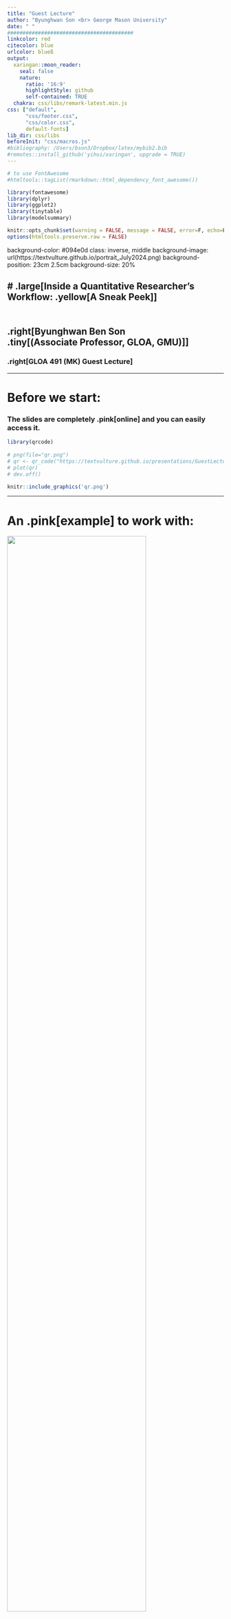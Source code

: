 ```yaml
---
title: "Guest Lecture"
author: "Byunghwan Son <br> George Mason University"
date: " "
#########################################
linkcolor: red
citecolor: blue
urlcolor: blueß
output: 
  xaringan::moon_reader:
    seal: false
    nature:
      ratio: '16:9'
      highlightStyle: github
      self-contained: TRUE
  chakra: css/libs/remark-latest.min.js
css: ["default", 
      "css/footer.css", 
      "css/color.css", 
      default-fonts]
lib_dir: css/libs
beforeInit: "css/macros.js"
#bibliography: /Users/bson3/Dropbox/latex/mybib2.bib
#remotes::install_github('yihui/xaringan', upgrade = TRUE)
---
```


```r
# to use FontAwesome
#htmltools::tagList(rmarkdown::html_dependency_font_awesome())

library(fontawesome)
library(dplyr)
library(ggplot2)
library(tinytable)
library(modelsummary)

knitr::opts_chunk$set(warning = FALSE, message = FALSE, error=F, echo=F)
options(htmltools.preserve.raw = FALSE) 

```


background-color: #094e0d
class: inverse, middle
background-image: url(https://textvulture.github.io/portrait_July2024.png)
background-position: 23cm 2.5cm
background-size: 20%

# .large[Inside a Quantitative Researcher’s <br> Workflow: .yellow[A Sneak Peek]] <br><br>
----

## .right[Byunghwan Ben Son <br> .tiny[(Associate Professor, GLOA, GMU)]]

### .right[GLOA 491 (MK) Guest Lecture]


---

# Before we start:

### The slides are completely .pink[online] and you can easily access it.

```r

library(qrcode)
 
# png(file="qr.png")
# qr <- qr_code("https://textvulture.github.io/presentations/GuestLecture_10292024.html")
# plot(qr)
# dev.off()

```

```r

knitr::include_graphics('qr.png')

```

---

# An .pink[example] to work with:

![](https://raw.githubusercontent.com/textvulture/textvulture.github.io/refs/heads/master/images/bkv_screen.png){width="80%"}

---

class: inverse, middle
background-image: url(https://github.com/textvulture/textvulture.github.io/blob/master/images/waveBackground2.jpg?raw=true)
background-size: 120%

--

<br><br>
## But This won't be a research presentation.

  - .Large[I mean, you've already read the paper `r fa('paperclip', fill='orange')` .]

--

## Instead, we will take a look at how a paper like that is .yellow[conceived] and then .bluey[produced] (hence the title).

--

  - .Large[If you're interested in how this project was .pink[presented] in a conference, here's the link to the slides: (Presented at MPSA 2021)]
  
--

```r


#png(file="qr2.png")
#qr2 <- qr_code("https://textvulture.github.io/presentations/bkv_slide.html")
#plot(qr2)
#dev.off

```

```r

knitr::include_graphics('qr2.png')

```

---

class: inverse, left, top
background-image: url(https://media1.tenor.com/m/UQsZGD3pinAAAAAd/shall-we-begin-star-trek.gif)
background-size: 110%

# Let's start with some method talks.

--

# I am sure you must've <br> talked about this <br> .red[a lot] already in this class.

--

# But we need to first talk about <br> .pink[where this research belongs.]


---



```r

knitr::include_graphics("https://raw.githubusercontent.com/textvulture/textvulture.github.io/refs/heads/master/images/methods_tree_1.png")

```


---


```r

knitr::include_graphics("https://raw.githubusercontent.com/textvulture/textvulture.github.io/refs/heads/master/images/methods_tree_3.png")

```


---


```r

knitr::include_graphics("https://raw.githubusercontent.com/textvulture/textvulture.github.io/refs/heads/master/images/methods_tree_4.png")

```


---


```r

knitr::include_graphics("https://raw.githubusercontent.com/textvulture/textvulture.github.io/refs/heads/master/images/methods_tree_5.png")

```


---


```r

knitr::include_graphics("https://raw.githubusercontent.com/textvulture/textvulture.github.io/refs/heads/master/images/methods_tree_6.png")

```


---

class: inverse, middle
background-color: black
background-image: url(https://github.com/textvulture/textvulture.github.io/blob/master/images/forestBackground2.jpg?raw=true)
background-size: 100%

# Okay, we now know what kind of .yellow[method] we are talking about.

--

# Now let's get on to the .Blue[project].

---


class: inverse
background-color: black
background-image: url(https://github.com/textvulture/textvulture.github.io/blob/master/images/blacklist_eg.jpeg?raw=true)
background-position: right

# `r fa("book", fill='orange')` Blacklists, literally

--

## - names of individuals and groups

## - 'anti-government' or 'lefty' `r fa("flag", fill='red')`

## - mostly using existing lists <br> (open letter signatories)

--

## - exclusion and disadvantage

## - Govt: NIS, Blue House, MHST

## - discrete operation

---
class: inverse, middle
background-image: url(https://img.seoul.co.kr/img/upload/2016/12/08/SSI_20161208102613_O2.jpg)
background-position: right
background-color: black
background-size: contain

# "*Why have you not .red[sanctioned] <br> these [anti-government] <br> movie producers yet?*" <br><br> 

## **Kim Ki-choon**, <br> Park Geun-hye's Chief Secretary, <br> after watching *The Attorney* <br> to **Yoo Jin-ryong**, <br> Minister of Culture, Sports and Tourism. 


---


background-image: url(https://img.khan.co.kr/news/2015/11/04/l_2015110401000555600049501.jpg)
background-position: right
background-size: 40%

# How to Get on the List

.pull-left[
```r

library(kableExtra)

txt_tbl <- data.frame(
  List = c("1", "2", "3", "4"),
  Based = c("2008", "2012", "2014", "2015"),
  Pres = c("Lee", "Park", "Park", "Park"),
  Reasons = c("critical of the govert; 'left-leaning' -- only 60 movie workers (but more, unidentified)",
              "supporting the opposition presidential leader",
              "participants of the open letter regarding the Sewol Ferry sinking; supporting the opposition candidate for Seoul Mayoral election",
              "participants of the open letter criticising government handling of the Sewol Ferry sinking") 
)


kable(txt_tbl) %>%
  kable_styling(full_width = F) %>%
  kable_styling("striped", full_width = F) %>%
  row_spec(0) %>% #, align = "center" seems to create an error: don't know why
    add_footnote(c(" 'based' is the year in which the event that the list is based on occurred."), notation="symbol") #%>%
#  column_spec(4, width = "10em")
#  #kable_styling(latex_options="scale_down")

```
]


---

background-image: url(https://pbs.twimg.com/media/ENzTfM7VUAEyaEI.jpg)
background-position: right
background-size: contain


# (Personal) Motivation

--

- This is upsetting `r fa('face-angry', fill='red')`.

--

  - But .pink[what] exactly am I upset about?
  
--

  - Suppression of freedom of speech? Yes, but more.

--

  - .green[personal] to me: 
      - *sleazy people ruining cool people's lives.* `r fa('face-tired', fill='orange')`
      
--

  - Okay, but how can I demonstrate this empirically?
  
--

    - Interviews? Fieldwork?
    
--
  
- **Only** if the victims were really aware of things.

--

- Causal Inference Approach

--

  * 'sleazy people' getting power: **cause**
  * 'lives ruined': **effect** 

---

background-image: url(https://images.stockcake.com/public/f/5/6/f56d2eac-113f-44e3-9929-d5c3e24c3085_medium/rustic-direction-sign-stockcake.jpg)
background-position: right
background-size: contain


# In a .Yellow[causal inference framework], <br> I need to show  <br> *'A downward career trajectory <br> for the blacklisted, <br> compared to those who weren't.'*

---

background-image: url(https://images.stockcake.com/public/f/5/6/f56d2eac-113f-44e3-9929-d5c3e24c3085_medium/rustic-direction-sign-stockcake.jpg)
background-position: right
background-size: contain 

# In a .Yellow[causal inference framework], <br> I need to show  <br> *'A downward career trajectory <br> for .content-box-green[the blacklisted], <br> compared to those who weren't.'*


---

background-image: url(https://images.stockcake.com/public/f/5/6/f56d2eac-113f-44e3-9929-d5c3e24c3085_medium/rustic-direction-sign-stockcake.jpg)
background-position: right
background-size: contain

# In a .Yellow[causal inference framework], <br> I need to show  <br>*'A downward career trajectory <br> for .content-box-green[the blacklisted], <br> compared to those who weren't.'*

- .Large[.content-box-green[treated]]

---

background-image: url(https://images.stockcake.com/public/f/5/6/f56d2eac-113f-44e3-9929-d5c3e24c3085_medium/rustic-direction-sign-stockcake.jpg)
background-position: right
background-size: contain

# In a .Yellow[causal inference framework], <br> I need to show  <br> *'A downward career trajectory <br> for .content-box-green[the blacklisted], <br> compared to .content-box-yellow[those who weren't.]'*

- .Large[.content-box-green[treated]]

---

background-image: url(https://images.stockcake.com/public/f/5/6/f56d2eac-113f-44e3-9929-d5c3e24c3085_medium/rustic-direction-sign-stockcake.jpg)
background-position: right
background-size: contain

# In a .Yellow[causal inference framework], <br> I need to show  <br> *'A downward career trajectory <br> for .content-box-green[the blacklisted], <br> compared to .content-box-yellow[those who weren't.]'*

- .Large[.content-box-green[treated]]
- .Large[.content-box-yellow[controlled]]

---

background-image: url(https://images.stockcake.com/public/f/5/6/f56d2eac-113f-44e3-9929-d5c3e24c3085_medium/rustic-direction-sign-stockcake.jpg)
background-position: right
background-size: contain

# In a .Yellow[causal inference framework], <br> I need to show  <br> *'A .content-box-red[downward career trajectory] <br> for .content-box-green[the blacklisted], <br> compared to .content-box-yellow[those who weren't.]'*

- .Large[.content-box-green[treated]]
- .Large[.content-box-yellow[controlled]]

---

background-image: url(https://images.stockcake.com/public/f/5/6/f56d2eac-113f-44e3-9929-d5c3e24c3085_medium/rustic-direction-sign-stockcake.jpg)
background-position: right
background-size: contain

# In a .Yellow[causal inference framework], <br> I need to show  <br> *'A .content-box-red[downward career trajectory] <br> for .content-box-green[the blacklisted], <br> compared to .content-box-yellow[those who weren't.]'*

- .Large[.content-box-green[treated]]
- .Large[.content-box-yellow[controlled]]
- .Large[.content-box-red[outcome]]

---



class: center, middle

# If only was there .orange[a complete database] that contains .pink[all credit information] for each of the movies in Korea ...


---

class: center, middle
background-image: url(https://raw.githubusercontent.com/textvulture/textvulture.github.io/refs/heads/master/images/kobis.png)
background-size: 100%

# If only was there .orange[a complete database] that contains .Blue[all credit information] for each of the movies in Korea .red[!!!]

--

# .LARGE[.pink[Ko]rea .pink[B]ox Office .pink[I]nformation .pink[S]ystem (.pink[KOBIS])]

---

# **KOBIS**, API (application programming interface)

--

![](https://github.com/textvulture/textvulture.github.io/blob/master/images/kobis_api.png?raw=true)

---

# Getting the data using API .tiny[(there was a daily limit)]


```r
# Scraping the simple information of Korean movie workers

library(tidyverse)
library(jsonlite)

masterlist1 <- data.frame()

for (I in 1:500){
  url_jsonlist <- paste0("http://kobis.or.kr/kobisopenapi/webservice/rest/people/searchPeopleList.json?key=ee223f1aa3ad93af2be4362133f6a174&curPage=", I ,"")

  temp1 <- as.data.frame(fromJSON(url_jsonlist))
  masterlist1 <- plyr::rbind.fill(masterlist1, temp1)
  Sys.sleep(1)
}

... 

```

### After quite a bit of data cleaning `r fa('snowplow', fill='blue')` , a complete list of movie workers' participation in movie projects on .pink[a yearly] basis.

---


## The theoretical background: .orange[democratic backsliding] in South Korea, .small[compromised .green[Freedom of Speech], in particular (V-dem)]

```r

library(vdem) 
#remotes::install_github("xmarquez/vdem")

var <- c("v2x_freexp")

country <- c("South Korea", 
            "Hungary",
            "Russia")
  
  
expression <- extract_vdem(
  include_sd = TRUE,
  label_pattern = "expression"
)

library(geomtextpath)

expression %>% 
  filter(vdem_country_name == country) %>%
  filter(year>1979) %>%
  ggplot(aes(x=year, y=v2x_freexp, 
             fill=vdem_country_name, label=vdem_country_name)) +
    theme_minimal() +
  geom_vline(xintercept = c(2008, 2017), color="gray", 
                  linetype="longdash", alpha=0.9) +
  geom_ribbon(aes(ymin = v2x_freexp_codelow,
                  ymax = v2x_freexp_codehigh),
                  alpha=0.2) +
  geom_textline(aes(label=vdem_country_name,
                    color=vdem_country_name)) +
     theme(legend.position = "none",
      axis.text=element_text(size=20),
      axis.title=element_text(size=20)) +
  labs(x="year", y="Freedom of Expression Index")

```

---


.content-box-green[
# The Hypotheses

### 1. Being blacklisted .red[decreases] a movie worker's chances of securing a movie job.

### 2. The negative career effect of being blacklisted is larger for .red[non-actor] movie workers than for actors.
]

--

.content-box-yellow[
# The Data

### A panel data set based on the KOBIS moive data base (API) matched with the Blacklists
### N=1.6 mil, unbalanced; 2012 = treatment year (when most things *really* happened)
]

---

#Trend:

## Number (L) and Portion (R) of the .red[blacklisted] movieworkers (.violet[employed])

.pull-left[![](https://github.com/textvulture/textvulture.github.io/blob/master/images/bkv_count.jpeg?raw=true)]
.pull-right[![](https://github.com/textvulture/textvulture.github.io/blob/master/images/bkv_count2.jpeg?raw=true)]

---

## Model & Result (Difference-in-Difference)


\begin{equation}
ln(movies + 1) = \beta_0 + \color{red}{\beta_1}Blacklisted_{it} \times Treatment_{t} + \mathbf X + FE(unit, year, role) + \epsilon_{it},
\end{equation}


--

```r

# readRDS('/Users/bson3/GitHub/bkv/table_re.rds')


```

<iframe src="table.html" width="100%" height="500px"></iframe>

---

# .Large[.green[Event Study] Approach]
.pull-left[### Benchmark
```r
knitr::include_graphics("https://github.com/textvulture/textvulture.github.io/blob/master/images/bkv_event.jpeg?raw=true")
```
]

--

.pull-right[### .red[Non]-actors
```r
knitr::include_graphics("https://github.com/textvulture/textvulture.github.io/blob/master/images/bkv_non_actor.jpeg?raw=true")
```
]

---

# RnR and Endless Robustness Check


---

class: inverse
background-image: url(https://img2.yna.co.kr/photo/yna/YH/2017/06/14/PYH2017061410710001300_P2.jpg)
background-position: right
background-size: contain
background-color: black

# .large[**Conclusion**]

## `r fa("microphone-alt-slash", fill='yellow')` backsliding messes with culture by <br> suppressing .yellow[freedom of speech]

--

## `r fa("user-secret", fill='red')` often unknown as operating .red[discretely] 

--

## `r fa("recycle", fill="green")` authoritarian toolkits .green[recycled]

--

## `r fa("trash-alt", fill='orange')` another reason backsliding is .orange[undesirable]

--

## `r fa("fist-raised", fill='#948DF0')` democracy eventually worked .violet[this time]

---

class: middle
background-image: url(https://github.com/textvulture/textvulture.github.io/blob/master/images/background_White2.jpg?raw=true)
background-size: 120%

# Maybe .red[not] interested in quanitative methods per se, but still want to use some data in your project? 

# Here are some great sources that offer visualization. No coding skills needed. .Yellow[Drop-down menus] only.

---


class: right, top
background-image: url(https://github.com/textvulture/textvulture.github.io/blob/master/images/vdem1.JPG?raw=true)

# .content-box-blue[**Variety of Democracy**: [Click](https://v-dem.net/graphing/graphing-tools/)]


---

class: right, top
background-image: url(https://github.com/textvulture/textvulture.github.io/blob/master/images/wvs1.jpg?raw=true)

# .content-box-yellow[**World Value Survey**: [Click](https://www.worldvaluessurvey.org/WVSOnline.jsp)]

---

class: right, top
background-image: url(https://github.com/textvulture/textvulture.github.io/blob/master/images/WDI1.JPG?raw=true)

# .content-box-red[**World Development Indicators**: [Click](https://data.worldbank.org/)]


---

class: right, top
background-image: url(https://github.com/textvulture/textvulture.github.io/blob/master/images/aiddata.png?raw=true)
background-size: 100%

# .content-box-army[**Chinese Development Finance** [Click](https://china.aiddata.org/)]


```r
rm(list = ls())
```



